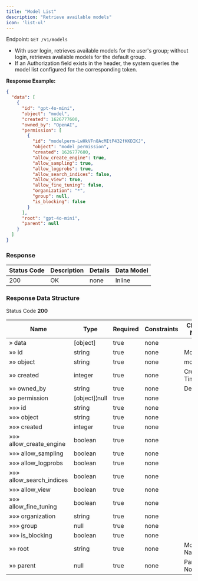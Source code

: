 ```yaml
---
title: "Model List"
description: "Retrieve available models"
icon: 'list-ul'
---
```


Endpoint: `GET /v1/models`

- With user login, retrieves available models for the user's group; without login, retrieves available models for the default group.
- If an Authorization field exists in the header, the system queries the model list configured for the corresponding token.

**Response Example:**

```json
{
  "data": [
    {
      "id": "gpt-4o-mini",
      "object": "model",
      "created": 1626777600,
      "owned_by": "OpenAI",
      "permission": [
        {
          "id": "modelperm-LwHkVFn8AcMItP432fKKDIKJ",
          "object": "model_permission",
          "created": 1626777600,
          "allow_create_engine": true,
          "allow_sampling": true,
          "allow_logprobs": true,
          "allow_search_indices": false,
          "allow_view": true,
          "allow_fine_tuning": false,
          "organization": "*",
          "group": null,
          "is_blocking": false
        }
      ],
      "root": "gpt-4o-mini",
      "parent": null
    }
  ]
}
```

### Response

|Status Code | Description | Details | Data Model|
|---|---|---|---|
|200|OK|none|Inline|

### Response Data Structure

Status Code **200**

|Name | Type | Required | Constraints | Chinese Name | Description|
|---|---|---|---|---|---|
|» data|[object]|true|none||none|
|»» id|string|true|none|Model ID|none|
|»» object|string|true|none|model|none|
|»» created|integer|true|none|Creation Time|none|
|»» owned_by|string|true|none|Developer|none|
|»» permission|[object]¦null|true|none||none|
|»»» id|string|true|none||none|
|»»» object|string|true|none||none|
|»»» created|integer|true|none||none|
|»»» allow_create_engine|boolean|true|none||none|
|»»» allow_sampling|boolean|true|none||none|
|»»» allow_logprobs|boolean|true|none||none|
|»»» allow_search_indices|boolean|true|none||none|
|»»» allow_view|boolean|true|none||none|
|»»» allow_fine_tuning|boolean|true|none||none|
|»»» organization|string|true|none||none|
|»»» group|null|true|none||none|
|»»» is_blocking|boolean|true|none||none|
|»» root|string|true|none|Model Name|none|
|»» parent|null|true|none|Parent Node|none|